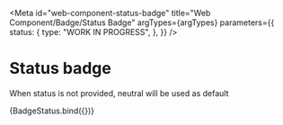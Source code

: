 <!-- @license CC0-1.0 -->


<Meta
  id="web-component-status-badge"
  title="Web Component/Badge/Status Badge"
  argTypes={argTypes}
  parameters={{
    status: {
      type: "WORK IN PROGRESS",
    },
  }}
/>

# Status badge

When status is not provided, neutral will be used as default

<Canvas>
  <Story name="Default" args={defaultArgs}>
    {BadgeStatus.bind({})}
  </Story>
</Canvas>

<ArgsTable story="Default" />
